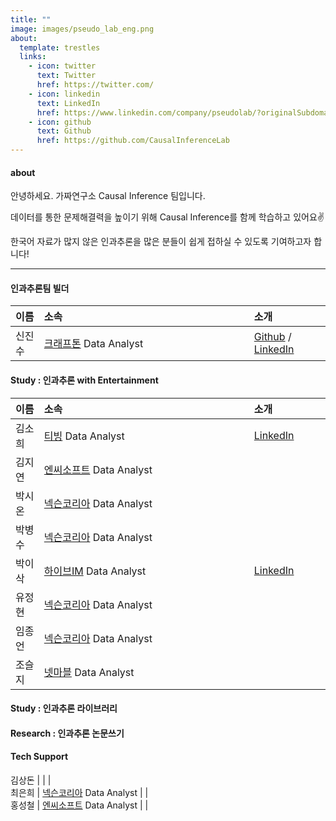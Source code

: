 ```yaml
---
title: ""
image: images/pseudo_lab_eng.png
about:
  template: trestles
  links:
    - icon: twitter
      text: Twitter
      href: https://twitter.com/
    - icon: linkedin
      text: LinkedIn
      href: https://www.linkedin.com/company/pseudolab/?originalSubdomain=kr
    - icon: github
      text: Github
      href: https://github.com/CausalInferenceLab
---
```


#### about

안녕하세요. 가짜연구소 Causal Inference 팀입니다.

데이터를 통한 문제해결력을 높이기 위해 Causal Inference를 함께 학습하고 있어요✌️ 

한국어 자료가 많지 않은 인과추론을 많은 분들이 쉽게 접하실 수 있도록 기여하고자 합니다!


---

#### 인과추론팀 빌더
| 이름   |                                     소속 |           소개|
|:-----  |:----------------------------------------|:--------------|
| 신진수 |  [크래프톤](https://www.krafton.com/) Data Analyst |  [Github](https://github.com/CausalInferenceLab) / [LinkedIn](https://www.linkedin.com/in/jinsoo-shin-436060162/) |

#### Study : 인과추론 with Entertainment

| 이름   |                                     소속 |           소개|
|:-----  |:----------------------------------------|:--------------|
| 김소희 |  [티빙](https://team.tving.com/) Data Analyst |  [LinkedIn](https://www.linkedin.com/in/sohee-kim-9460b6113/) |
| 김지연 |  [엔씨소프트](https://kr.ncsoft.com/kr/index.do) Data Analyst |  |
| 박시온 |  [넥슨코리아](https://company.nexon.com/kr/) Data Analyst |  |
| 박병수 |  [넥슨코리아](https://company.nexon.com/kr/) Data Analyst |  |
| 박이삭 |  [하이브IM](https://careers.hybecorp.com/) Data Analyst | [LinkedIn](https://www.linkedin.com/in/%EC%9D%B4%EC%82%AD-%EB%B0%95-75a7a916a/)  |
| 유정현 |  [넥슨코리아](https://company.nexon.com/kr/) Data Analyst |  |
| 임종언 |  [넥슨코리아](https://company.nexon.com/kr/) Data Analyst |  |
| 조슬지 |  [넷마블](https://www.krafton.com/) Data Analyst |  |


#### Study : 인과추론 라이브러리


#### Research : 인과추론 논문쓰기


#### Tech Support
| 김상돈 |   |  |
| 최은희 |  [넥슨코리아](https://company.nexon.com/kr/) Data Analyst |  |
| 홍성철 |  [엔씨소프트](https://kr.ncsoft.com/kr/index.do) Data Analyst |  |



